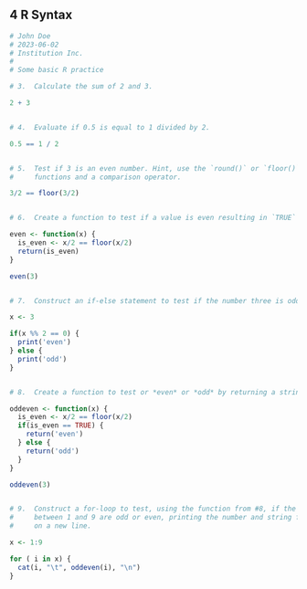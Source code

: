 ## **4** R Syntax {-}

```r
# John Doe
# 2023-06-02
# Institution Inc.
#
# Some basic R practice

# 3.  Calculate the sum of 2 and 3.

2 + 3


# 4.  Evaluate if 0.5 is equal to 1 divided by 2.

0.5 == 1 / 2


# 5.  Test if 3 is an even number. Hint, use the `round()` or `floor()` 
#     functions and a comparison operator.

3/2 == floor(3/2)


# 6.  Create a function to test if a value is even resulting in `TRUE` or `FALSE`.

even <- function(x) { 
  is_even <- x/2 == floor(x/2)
  return(is_even)
}

even(3)


# 7.  Construct an if-else statement to test if the number three is odd or even.

x <- 3

if(x %% 2 == 0) {
  print('even')
} else {
  print('odd')
}


# 8.  Create a function to test or *even* or *odd* by returning a string.

oddeven <- function(x) { 
  is_even <- x/2 == floor(x/2)
  if(is_even == TRUE) {
    return('even')
  } else {
    return('odd')
  }
}

oddeven(3)


# 9.  Construct a for-loop to test, using the function from #8, if the numbers 
#     between 1 and 9 are odd or even, printing the number and string for each 
#     on a new line.

x <- 1:9

for ( i in x) {
  cat(i, "\t", oddeven(i), "\n")
}
```